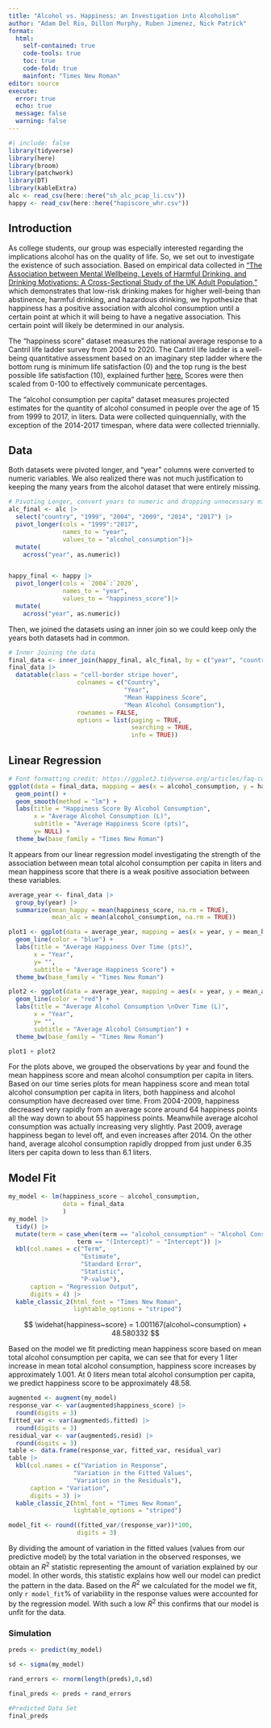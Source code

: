 ```yaml
---
title: "Alcohol vs. Happiness: an Investigation into Alcoholism"
author: "Adam Del Rio, Dillon Murphy, Ruben Jimenez, Nick Patrick"
format:
  html:
    self-contained: true
    code-tools: true
    toc: true
    code-fold: true
    mainfont: "Times New Roman"
editor: source
execute:
  error: true
  echo: true
  message: false
  warning: false
---
```



```r
#| include: false
library(tidyverse)
library(here)
library(broom)
library(patchwork)
library(DT)
library(kableExtra)
alc <- read_csv(here::here("sh_alc_pcap_li.csv"))
happy <- read_csv(here::here("hapiscore_whr.csv"))
```


## Introduction

As college students, our group was especially interested regarding the implications alcohol has on the quality of life. So, we set out to investigate the existence of such association. Based on empirical data collected in [“The Association between Mental Wellbeing, Levels of Harmful Drinking, and Drinking Motivations: A Cross-Sectional Study of the UK Adult Population,”](https://www.ncbi.nlm.nih.gov/pmc/articles/PMC6069385/) which demonstrates that low-risk drinking makes for higher well-being than abstinence, harmful drinking, and hazardous drinking, we hypothesize that happiness has a positive association with alcohol consumption until a certain point at which it will being to have a negative association. This certain point will likely be determined in our analysis.



The “happiness score” dataset measures the national average response to a Cantril life ladder survey from 2004 to 2020. The Cantril life ladder is a well-being quantitative assessment based on an imaginary step ladder where the bottom rung is minimum life satisfaction (0) and the top rung is the best possible life satisfaction (10), explained further [here.](https://news.gallup.com/poll/122453/understanding-gallup-uses-cantril-scale.aspx.) Scores were then scaled from 0-100 to effectively communicate percentages.



The “alcohol consumption per capita” dataset measures projected estimates for the quantity of alcohol consumed in people over the age of 15 from 1999 to 2017, in liters. Data were collected quinquennially, with the exception of the 2014-2017 timespan, where data were collected triennially. 


## Data

Both datasets were pivoted longer, and "year" columns were converted to numeric variables. We also realized there was not much justification to keeping the many years from the alcohol dataset that were entirely missing.

```r
# Pivoting Longer, convert years to numeric and dropping unnecessary missing alcohol columns
alc_final <- alc |> 
  select("country", "1999", "2004", "2009", "2014", "2017") |> 
  pivot_longer(cols = "1999":"2017",
               names_to = "year",
               values_to = "alcohol_consumption")|>  
  mutate(
    across("year", as.numeric))


happy_final <- happy |> 
  pivot_longer(cols = `2004`:`2020`,
               names_to = "year",
               values_to = "happiness_score")|>  
  mutate(
    across("year", as.numeric))
```


Then, we joined the datasets using an inner join so we could keep only the years both datasets had in common.

```r
# Inner Joining the data
final_data <- inner_join(happy_final, alc_final, by = c("year", "country"))
final_data |> 
  datatable(class = "cell-border stripe hover", 
                   colnames = c("Country",
                                "Year",
                                "Mean Happiness Score",
                                "Mean Alcohol Consumption"),
                   rownames = FALSE,
                   options = list(paging = TRUE, 
                                  searching = TRUE, 
                                  info = TRUE))
```


## Linear Regression

```r
# Font formatting credit: https://ggplot2.tidyverse.org/articles/faq-customising.html
ggplot(data = final_data, mapping = aes(x = alcohol_consumption, y = happiness_score)) +
  geom_point() +
  geom_smooth(method = "lm") + 
  labs(title = "Happiness Score By Alcohol Consumption",
       x = "Average Alcohol Consumption (L)",
       subtitle = "Average Happiness Score (pts)",
       y= NULL) +
  theme_bw(base_family = "Times New Roman")
```

It appears from our linear regression model investigating the strength of the association between mean total alcohol consumption per capita in liters and mean happiness score that there is a weak positive association between these variables.

```r
average_year <- final_data |> 
  group_by(year) |> 
  summarize(mean_happy = mean(happiness_score, na.rm = TRUE),
            mean_alc = mean(alcohol_consumption, na.rm = TRUE))

plot1 <- ggplot(data = average_year, mapping = aes(x = year, y = mean_happy)) +
  geom_line(color = "blue") +
  labs(title = "Average Happiness Over Time (pts)",
       x = "Year",
       y= "",
       subtitle = "Average Happiness Score") +
  theme_bw(base_family = "Times New Roman")

plot2 <- ggplot(data = average_year, mapping = aes(x = year, y = mean_alc)) +
  geom_line(color = "red") +
  labs(title = "Average Alcohol Consumption \nOver Time (L)",
       x = "Year",
       y= "",
       subtitle = "Average Alcohol Consumption") +
  theme_bw(base_family = "Times New Roman")

plot1 + plot2 
```

For the plots above, we grouped the observations by year and found the mean happiness score and mean alcohol consumption per capita in liters. Based on our time series plots for mean happiness score and mean total alcohol consumption per capita in liters, both happiness and alcohol consumption have decreased over time. From 2004-2009, happiness decreased very rapidly from an average score around 64 happiness points all the way down to about 55 happiness points. Meanwhile average alcohol consumption was actually increasing very slightly. Past 2009, average happiness began to level off, and even increases after 2014. On the other hand, average alcohol consumption rapidly dropped from just under 6.35 liters per capita down to less than 6.1 liters.

## Model Fit

```r
my_model <- lm(happiness_score ~ alcohol_consumption, 
               data = final_data
               )
my_model |> 
  tidy() |>
  mutate(term = case_when(term == "alcohol_consumption" ~ "Alcohol Consumption",
                   term == "(Intercept)" ~ "Intercept")) |>
  kbl(col.names = c("Term",
                    "Estimate",
                    "Standard Error",
                    "Statistic",
                    "P-value"),
      caption = "Regression Output",
      digits = 4) |>
  kable_classic_2(html_font = "Times New Roman",
                  lightable_options = "striped")
```
$$
\widehat{happiness~score} = 1.001167(alcohol~consumption) + 48.580332
$$

Based on the model we fit predicting mean happiness score based on mean total alcohol consumption per capita, we can see that for every 1 liter increase in mean total alcohol consumption, happiness score increases by approximately 1.001. At 0 liters mean total alcohol consumption per capita, we predict happiness score to be approximately 48.58. 


```r
augmented <- augment(my_model)
response_var <- var(augmented$happiness_score) |>
  round(digits = 3)
fitted_var <- var(augmented$.fitted) |> 
  round(digits = 3)
residual_var <- var(augmented$.resid) |> 
  round(digits = 3)
table <- data.frame(response_var, fitted_var, residual_var)
table |> 
  kbl(col.names = c("Variation in Response",
                  "Variation in the Fitted Values",
                  "Variation in the Residuals"),
      caption = "Variation",
      digits = 3) |>
  kable_classic_2(html_font = "Times New Roman",
                  lightable_options = "striped")
```

```r
model_fit <- round((fitted_var/(response_var))*100,
                   digits = 3)
```

By dividing the amount of variation in the fitted values (values from our predictive model) by the total variation in the observed responses, we obtain an $R^{2}$ statistic representing the amount of variation explained by our model. In other words, this statistic explains how well our model can predict the pattern in the data. Based on the $R^{2}$ we calculated for the model we fit, only `r model_fit`% of variability in the response values were accounted for by the regression model. With such a low $R^{2}$ this confirms that our model is unfit for the data.


### Simulation

```r
preds <- predict(my_model) 

sd <- sigma(my_model)

rand_errors <- rnorm(length(preds),0,sd)

final_preds <- preds + rand_errors

#Predicted Data Set
final_preds

```